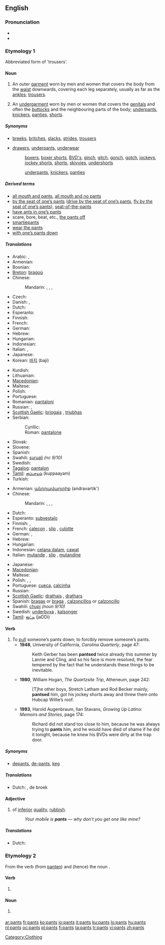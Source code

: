 ==English==
{{wikipedia}}

===Pronunciation===
* {{IPA|[pænts]}}
* {{audio|en-us-pants.ogg|Audio (US)}}

===Etymology 1===
Abbreviated form of {{term|pantaloons}} 'trousers'.

====Noun====
{{infl|en|noun|plural}}

# {{context|US|Canada|Australia|Ireland|Liverpool|pluralia tantum}}  An outer [[garment]] worn by men and women that covers the body from the [[waist]] downwards, covering each leg separately, usually as far as the [[ankle]]s; [[trousers]].
# {{context|England|Scotland|pluralia tantum}} An [[undergarment]] worn by men or women that covers the [[genitals]] and often the [[buttocks]] and the neighbouring parts of the body; [[underpants]], [[knickers]], [[panties]], [[shorts]].

=====Synonyms=====
* {{sense|garment that covers the body from the waist downwards}} [[breeks]], [[britches]], [[slacks]], [[strides]], [[trousers]]
* {{sense|garment that covers the genitals and often neihbouring body parts}} [[drawers]], [[underpants]], [[underwear]]
*: {{qualifier|for men}} [[boxers]], [[boxer shorts]], [[BVD's]], [[ginch]], [[gitch]], [[gonch]], [[gotch]], [[jockeys]], [[jockey shorts]], [[shorts]], [[skivvies]], [[undershorts]]
*: {{qualifier|for women}} [[underpants]], [[knickers]], [[panties]]

=====Derived terms=====
* [[all mouth and pants]], [[all mouth and no pants]]
* [[by the seat of one’s pants]] ([[drive by the seat of one’s pants]], [[fly by the seat of one’s pants]]), [[seat-of-the-pants]]
* [[have ants in one’s pants]]
* scare, bore, beat, etc., [[the pants off]]
* [[smartiepants]]
* [[wear the pants]]
* [[with one’s pants down]]

=====Translations=====
{{trans-top|garment covering the body from the waist downwards}}
* Arabic: {{t|ar|بنطلون|m|tr=banTalōn}}, {{t|ar|سروال|m|tr=sirwaal}}
* Armenian: {{t-|hy|շալվար|tr=šalvar}}
* Bosnian: {{t-|bs|pantalone|f|p}}
* [[Breton]]: [[bragoù]]
* Chinese:
*: Mandarin: {{t-|cmn|褲子|sc=Hani}}, {{t-|cmn|裤子|tr=kùzi|sc=Hani}}, {{t|cmn|長褲|sc=Hani}}, {{t|cmn|长裤|tr=chángkù|sc=Hani}}
* Czech: {{t+|cs|kalhoty|f|p}}
* Danish: {{t|da|bukser|p}}, {{t-|da|buks|c}}
* Dutch: {{t+|nl|broek|f}}
* Esperanto: {{t-|eo|pantalono|xs=Esperanto}}
* Finnish: {{t+|fi|housut|p}}
* French: {{t+|fr|pantalon|m|s}}
* German: {{t+|de|Hose|f|s}}
* Hebrew: {{he-translation|מכנסיים|mikhnasáyim}} {{m|p}}
* Hungarian: {{t+|hu|nadrág|s}}
* Indonesian: {{t-|id|celana|xs=Indonesian}}
* Italian: {{t-|it|calzoni|f|p}}, {{t+|it|pantaloni|m|p}}
* Japanese: {{t-|ja|ズボン|tr=zubon}}
* Korean: [[바지]] (baji)
{{trans-mid}}
* Kurdish: {{ku-Arab|[[پانتۆڵ]]}}
* Lithuanian: {{t|lt|kelnės|f|n|xs=Lithuanian}}
* [[Macedonian]]: {{t|mk|панталони|f|p|tr=pantáloni}}
* Maltese: {{t|mt|qalziet|m|xs=Maltese}}
* Polish: {{t+|pl|spodnie|p}}
* Portuguese: {{t+|pt|calças|f|p}}
* Romanian: [[pantalon]]i
* Russian: {{t+|ru|брюки|f|p|tr=brjúki}}, {{t+|ru|штаны|m|p|tr=štaný}}
* [[Scottish Gaelic]]: [[briogais]] {{f}}, [[triubhas]] {{m}}
* Serbian:
*: Cyrillic: {{t-|sr|панталоне|f|p|sc=Cyrl}}
*: Roman: [[pantalone#Serbian|pantalone]] {{f|p}}
* Slovak: {{t-|sk|nohavice|f|p}}
* Slovene: {{t+|sl|hlače|f|p}}
* Spanish: {{t+|es|pantalón|m}}
* Swahili: [[suruali]] ''(nc 9/10)''
* Swedish: {{t+|sv|byxa|c}}
* [[Tagalog]]: [[pantalon]]
* [[Tamil]]: [[குப்பாயம்]] (kuppaayam)
* Turkish: {{t+|tr|pantolon}}
{{trans-bottom}}

{{trans-top|undergarment covering the genitals}}
* Armenian: [[անդրավարտիք]] (andravartik')
* Chinese:
*: Mandarin: {{t|cmn|內褲|sc=Hani}}, {{t|cmn|内裤|tr=nèikù|sc=Hani}}, {{t|cmn|襯褲|sc=Hani}}, {{t|cmn|衬裤|tr=chènkù|sc=Hani}}
* Dutch: {{t+|nl|onderbroek}}
* Esperanto: [[subvestaĵo]]
* Finnish: {{t+|fi|alushousut}}, {{t+|fi|pikkuhousut}}
* French: {{i|for men}} [[caleçon]] {{m}}, {{i|for men and women}} [[slip#French|slip]] {{m}}, [[culotte]] {{f}}
* German: {{t+|de|Unterhose|f|s}}, {{t+|de|Schlüpfer|m|s}}
* Hebrew: {{he-translation|תחתונים|takhtoním}} {{m|p}}
* Hungarian: {{t+|hu|alsónadrág|s}}
* Indonesian: [[celana dalam]], [[cawat]] {{i|informal}}
* Italian: {{i|for men and women}} [[mutande]] {{f|p}}, [[slip#Italian|slip]] {{m}}, {{i|for women}} [[mutandine]] {{f|p}}
{{trans-mid}}
* Japanese: {{t+|ja|パンツ|tr=pantsu}}
* [[Macedonian]]: {{t|mk|гаќи|f|p|tr=gáḱi}}
* Maltese: {{t|mt|qalziet ta' taħt|m|xs=Maltese}}
* Polish: {{t+|pl|majtki|p}},  {{qualifier|colloquial}} {{t|pl|gacie|p}},  {{qualifier|colloquial}} {{t|pl|gatki|p}}
* Portuguese: {{i|for men}} [[cueca]], {{i|for women}} [[calcinha]]
* Russian: {{t+|ru|трусы|m|p|tr=trusý}}
* [[Scottish Gaelic]]: [[drathais]] {{f}}, [[drathars]] {{f}}
* Spanish: {{i|for women}} [[bragas]] {{f|p}} or [[braga]] {{f|s}}, {{i|for men}} [[calzoncillos]] {{m|p}} or [[calzoncillo]] {{m|s}}
* Swahili: [[chupi]] ''(noun 9/10)''
* Swedish: [[underbyxa]] {{c}}, {{i|for men}} [[kalsonger]] {{p}}
* [[Tamil]]: [[ஜட்டி]] (jaDDi)
{{trans-bottom}}

====Verb====
{{en-verb|pants|es}}

# To [[pull]] someone’s pants down; to forcibly remove someone’s pants.
#* '''1948''', University of California, ''Carolina Quarterly'', page 47:
#*: Keith Gerber has been '''pantsed''' twice already this summer by Lannie and Cling, and so his face is more resolved, the fear tempered by the fact that he understands these things to be inevitable.
#* '''1980''', William Hogan, ''The Quartzsite Trip'', Atheneum, page 242:
#*: [T]he other boys, Stretch Latham and Rod Becker mainly, '''pantsed''' him, got his jockey shorts away and threw them onto Hubcap Willie’s roof.
#* '''1993''', Harold Augenbraum, Ilan Stavans, ''Growing Up Latino: Memoirs and Stories'', page 174:
#*: Richard did not stand too close to him, because he was always trying to '''pants''' him, and he would have died of shame if he did it tonight, because he knew his BVDs were dirty at the trap door.

=====Synonyms=====
* {{sense|pull someone’s pants down}} [[depants]], [[de-pants]], {{qualifier|British}} [[keg]]

=====Translations=====
{{trans-top|pull someone’s pants down}}
* Dutch: {{t|nl|broekaf}} {{t+|nl|doen}}, de broek {{t+|nl|aftrekken}}
{{trans-mid}}
{{trans-bottom}}

====Adjective====
{{en-adj}}

# {{context|British|slang}} of [[inferior]] [[quality]], [[rubbish]].
#: ''Your mobile is '''pants''' — why don’t you get one like mine?''

=====Translations=====
{{trans-top|of inferior quality}}
* Dutch: {{t|nl|brol}}
{{trans-mid}}
{{trans-bottom}}

===Etymology 2===
From the verb {{term|pant|to pant}} (from {{etyl|enm}} [[panten]]) and (hence) the noun {{term|pant}}.

====Verb====
{{infl|en|third-person singular form|infinitive|pant}}

# {{third-person singular of|[[pant]]}}

====Noun====
{{infl|en|plural|singular|pant}}

# {{fashion}} {{plural of|[[pant]]}}

[[Category:Clothing]]

[[ar:pants]]
[[fr:pants]]
[[ko:pants]]
[[io:pants]]
[[it:pants]]
[[ku:pants]]
[[lo:pants]]
[[hu:pants]]
[[nl:pants]]
[[oc:pants]]
[[pl:pants]]
[[fi:pants]]
[[ta:pants]]
[[tr:pants]]
[[vi:pants]]
[[zh:pants]]